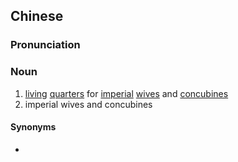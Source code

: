 {{also|宫闱}}
==Chinese==
{{zh-forms|s=宫闱}}

===Pronunciation===
{{zh-pron
|m=gōngwéi
|c=gung1 wai4
|cat=n
}}

===Noun===
{{zh-noun}}

# [[living]] [[quarters]] for [[imperial]] [[wive]]s and [[concubine]]s
# imperial wives and concubines

====Synonyms====
* {{zh-l|後宮}}